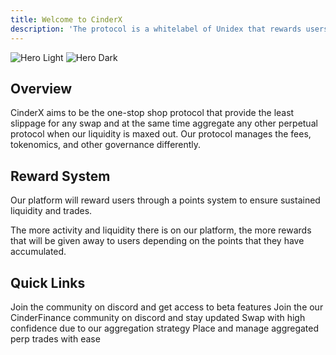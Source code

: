 ```yaml
---
title: Welcome to CinderX
description: 'The protocol is a whitelabel of Unidex that rewards users via our point system. The more user activity there is in our platform, the more points you can earn.'
---
```


<img
  className="block dark:hidden"
  src="/images/home-featured-image.png"
  alt="Hero Light"
/>
<img
  className="hidden dark:block"
  src="/images/home-featured-image.png"
  alt="Hero Dark"
/>

## Overview

CinderX aims to be the one-stop shop protocol that provide the least slippage for any swap and at the same time aggregate any other perpetual protocol when our liquidity is maxed out. Our protocol manages the fees, tokenomics, and other governance differently.

## Reward System

Our platform will reward users through a points system to ensure sustained liquidity and trades. 

The more activity and liquidity there is on our platform, the more rewards that will be given away to users depending on the points that they have accumulated.




## Quick Links

<CardGroup cols={2}>
  <Card
    title="CinderX Twitter"
    icon="Twitter"
    href="https://twitter.com/Cinder_Finance "
  >
    Join the community on discord and get access to beta features
  </Card>
  <Card
    title="CinderX Discord"
    icon="Discord"
    href="https://discord.gg/unidex"
  >
    Join the our CinderFinance community on discord and stay updated
  </Card>
  <Card
    title="Swap App"
    icon="money-bill-wheat"
    href="https://app.CinderX.exchange/"
  >
    Swap with high confidence due to our aggregation strategy
  </Card>
  <Card
    title="Perps Trading"
    icon="chart-line"
    href="https://leverage.unidex.exchange/"
  >
    Place and manage aggregated perp trades with ease
  </Card>
</CardGroup>
